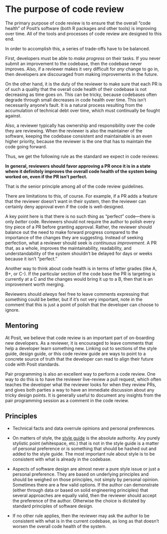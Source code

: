 # The purpose of code review {#sec-purpose}

The primary purpose of code review is to ensure that the overall "code health" of Posit's software (both R packages and other tools) is improving over time.
All of the tools and processes of code review are designed to this end.

In order to accomplish this, a series of trade-offs have to be balanced.

First, developers must be able to *make progress* on their tasks.
If you never submit an improvement to the codebase, then the codebase never improves.
Also, if a reviewer makes it very difficult for *any* change to go in, then developers are discouraged from making improvements in the future.

On the other hand, it is the duty of the reviewer to make sure that each PR is of such a quality that the overall code health of their codebase is not decreasing as time goes on.
This can be tricky, because codebases often degrade through small decreases in code health over time.
This isn't necessarily anyone's fault.
It is a natural process resulting from the accumulation of technical debt over time, which must continually be fought against.

Also, a reviewer typically has ownership and responsibility over the code they are reviewing.
When the reviewer is also the maintainer of the software, keeping the codebase consistent and maintainable is an even higher priority, because the reviewer is the one that has to maintain the code going forward.

Thus, we get the following rule as the standard we expect in code reviews:

**In general, reviewers should favor approving a PR once it is in a state where it definitely improves the overall code health of the system being worked on, even if the PR isn't perfect.**

That is *the* senior principle among all of the code review guidelines.

There are limitations to this, of course.
For example, if a PR adds a feature that the reviewer doesn't want in their system, then the reviewer can certainly deny approval even if the code is well-designed.

A key point here is that there is no such thing as "perfect" code---there is only *better* code.
Reviewers should not require the author to polish every tiny piece of a PR before granting approval.
Rather, the reviewer should balance out the need to make forward progress compared to the importance of the changes they are suggesting.
Instead of seeking perfection, what a reviewer should seek is *continuous improvement*.
A PR that, as a whole, improves the maintainability, readability, and understandability of the system shouldn't be delayed for days or weeks because it isn't "perfect."

Another way to think about code health is in terms of letter grades (like A, B+, or C-).
If the particular section of the code base the PR is targeting is currently at a C and the changes would bring it up to a B, then that is an improvement worth merging.

Reviewers should *always* feel free to leave comments expressing that something could be better, but if it's not very important, note in the comment that this is just a point of polish that the developer can choose to ignore.

## Mentoring {#sec-mentoring}

At Posit, we believe that code review is an important part of on-boarding new developers.
As a reviewer, it is encouraged to leave comments that help a developer learn something new.
Linking out to sections of the style guide, design guide, or this code review guide are ways to point to a concrete source of truth that the developer can read to align their future code with Posit standards.

Pair programming is also an excellent way to perform a code review.
One way to do this is to have the reviewer live-review a pull request, which often teaches the developer what the reviewer looks for when they review PRs, and gives both parties a way to have an immediate discussion about any tricky design points.
It is generally useful to document any insights from the pair programming session as a comment in the code review.

## Principles {#sec-principles}

-   Technical facts and data overrule opinions and personal preferences.

-   On matters of style, the [style guide](https://style.tidyverse.org/) is the absolute authority.
    Any purely stylistic point (whitespace, etc.) that is not in the style guide is a matter of personal preference or is something that should be hashed out and added to the style guide.
    The most important rule about style is to be consistent with what is already in the codebase.

-   Aspects of software design are almost never a pure style issue or just a personal preference.
    They are based on underlying principles and should be weighed on those principles, not simply by personal opinion.
    Sometimes there are a few valid options.
    If the author can demonstrate (either through data or based on solid engineering principles) that several approaches are equally valid, then the reviewer should accept the preference of the author.
    Otherwise the choice is dictated by standard principles of software design.

-   If no other rule applies, then the reviewer may ask the author to be consistent with what is in the current codebase, as long as that doesn't worsen the overall code health of the system.
